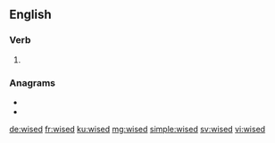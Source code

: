 ==English==

===Verb===
{{head|en|verb form}}

# {{en-past of|wise}}

===Anagrams===
* {{l|en|E.D. Wis.}}
* {{l|en|wides}}

[[de:wised]]
[[fr:wised]]
[[ku:wised]]
[[mg:wised]]
[[simple:wised]]
[[sv:wised]]
[[vi:wised]]